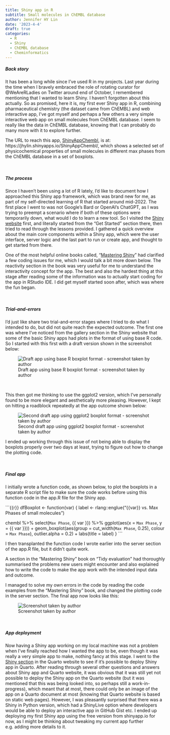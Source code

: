 ```yaml
---
title: Shiny app in R
subtitle: Small molecules in ChEMBL database
author: Jennifer HY Lin
date: '2023-4-4'
draft: true
categories:
  - R
  - Shiny
  - ChEMBL database
  - Cheminformatics
---
```


##### **Back story**

It has been a long while since I've used R in my projects. Last year during the time when I bravely embraced the role of rotating curator for @WeAreRLadies on Twitter around end of October, I remembered mentioning that I wanted to learn Shiny. I haven't forgotten about this actually. So as promised, here it is, my first ever Shiny app in R, combining pharmaceutical chemistry (the dataset came from ChEMBL) and web interactive app, I've got myself and perhaps a few others a very simple interactive web app on small molecules from ChEMBL database. I seem to really like the data in ChEMBL database, knowing that I can probably do many more with it to explore further. 

The URL to reach this app, [ShinyAppChembl](https://jhylin.shinyapps.io/ShinyAppChembl/), is at: https://jhylin.shinyapps.io/ShinyAppChembl/, which shows a selected set of physicochemical properties of small molecules in different max phases from the ChEMBL database in a set of boxplots.

<br>

##### **The process**

Since I haven't been using a lot of R lately, I'd like to document how I approached this Shiny app framework, which was brand new for me, as part of my self-directed learning of R that started around mid-2022. The first place I went to was not Google's Bard or OpenAI's ChatGPT, as I was trying to preempt a scenario where if both of these options were temporarily down, what would I do to learn a new tool. So I visited the [Shiny website](https://shiny.rstudio.com/) first, and literally started from the "Get Started" section there, then tried to read through the lessons provided. I gathered a quick overview about the main core components within a Shiny app, which were the user interface, server logic and the last part to run or create app, and thought to get started from there.

One of the most helpful online books called, "[Mastering Shiny](https://mastering-shiny.org/index.html)" had clarified a few coding issues for me, which I would talk a bit more down below. The reactivity section in the book was very useful for me to understand the interactivity concept for the app. The best and also the hardest thing at this stage after reading some of the information was to actually start coding for the app in RStudio IDE. I did get myself started soon after, which was where the fun began.

<br>

##### **Trial-and-errors**

I'd just like share two trial-and-error stages where I tried to do what I intended to do, but did not quite reach the expected outcome. The first one was where I've noticed from the gallery section in the Shiny website that some of the basic Shiny apps had plots in the format of using base R code. So I started with this first with a draft version shown in the screenshot below:

![Draft app using base R boxplot format - screenshot taken by author](Draft_app_error_1.jpg)

<br>

This then got me thinking to use the ggplot2 version, which I've personally found to be more elegant and aesthetically more pleasing. However, I kept on hitting a roadblock repeatedly at the app outcome shown below:

![Second draft app using ggplot2 boxplot format - screenshot taken by author](Draft_app_error_2.jpg)

I ended up working through this issue of not being able to display the boxplots properly over two days at least, trying to figure out how to change the plotting code. 

<br>

##### **Final app**

I initially wrote a function code, as shown below, to plot the boxplots in a separate R script file to make sure the code works before using this function code in the app.R file for the Shiny app. 

```{{r}}
dfBoxplot <- function(var) {
  label <- rlang::englue("{{var}} vs. Max Phases of small molecules")
  
  chembl %>% 
    select(`Max Phase`, {{ var }}) %>% 
    ggplot(aes(x = `Max Phase`, y = {{ var }})) +
    geom_boxplot(aes(group = cut_width(`Max Phase`, 0.25), 
                     colour = `Max Phase`), 
                 outlier.alpha = 0.2) +
    labs(title = label)
}
```

I then transplanted the function code I wrote earlier into the server section of the app.R file, but it didn't quite work. 

A section in the "Mastering Shiny" book on "Tidy evaluation" had thoroughly summarised the problems new users might encounter and also explained how to write the code to make the app work with the intended input data and outcome. 

I managed to solve my own errors in the code by reading the code examples from the "Mastering Shiny" book, and changed the plotting code in the server section. The final app now looks like this:

![Screenshot taken by author](Final_app.jpg)

<br>

##### **App deployment**

Now having a Shiny app working on my local machine was not a problem when I've finally reached how I wanted the app to be, even though it was really a very simple app to make, nothing fancy at this stage. I went to the [Shiny section](https://quarto.org/docs/interactive/shiny/index.html) in the Quarto website to see if it's possible to deploy Shiny app in Quarto. After reading through several other questions and answers about Shiny app and Quarto website, it was obvious that it was still yet not possible to deploy the Shiny app on the Quarto website (but it was mentioned that this was being looked into, so perhaps still a work-in-progress), which meant that at most, there could only be an image of the app on a Quarto document at most (knowing that Quarto website is based on static web pages). However, I was pleasantly surprised that there was a Shiny in Python version, which had a ShinyLive option where developers would be able to deploy an interactive app in GitHub Gist etc. I ended up deploying my first Shiny app using the free version from shinyapp.io for now, as I might be thinking about tweaking my current app further e.g. adding more details to it.

